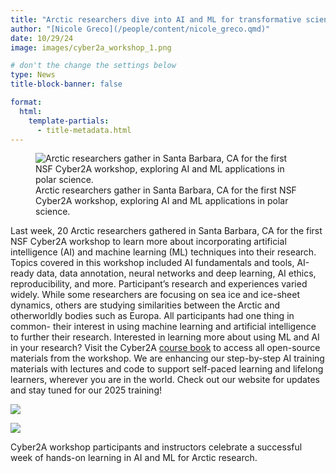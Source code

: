 ```yaml
--- 
title: "Arctic researchers dive into AI and ML for transformative science in first Cyber2A workshop"
author: "[Nicole Greco](/people/content/nicole_greco.qmd)"
date: 10/29/24
image: images/cyber2a_workshop_1.png

# don't the change the settings below
type: News 
title-block-banner: false 

format: 
  html:
    template-partials: 
      - title-metadata.html
---
```


![Arctic researchers gather in Santa Barbara, CA for the first NSF Cyber2A workshop, exploring AI and ML applications in polar science.](images/cyber2a_workshop_1.png)

Last week, 20 Arctic researchers gathered in Santa Barbara, CA for the first NSF Cyber2A workshop to learn more about incorporating artificial intelligence (AI) and machine learning (ML) techniques into their research. Topics covered in this workshop included AI fundamentals and tools, AI-ready data, data annotation, neural networks and deep learning, AI ethics, reproducibility, and more. Participant’s research and experiences varied widely. While some researchers are focusing on sea ice and ice-sheet dynamics, others are studying similarities between the Arctic and otherworldly bodies such as Europa. All participants had one thing in common- their interest in using machine learning and artificial intelligence to further their research. Interested in learning more about using ML and AI in your research? Visit the Cyber2A [course book](https://cyber2a.github.io/cyber2a-course/) to access all open-source materials from the workshop. We are enhancing our step-by-step AI training materials with lectures and code to support self-paced learning and lifelong learners, wherever you are in the world. Check out our website for updates and stay tuned for our 2025 training!

::: {layout="[[1,1], [1]]"}

![](images/cyber2a_workshop_2.jpeg)

![](images/cyber2a_workshop_3.jpg)

Cyber2A workshop participants and instructors celebrate a successful week of hands-on learning in AI and ML for Arctic research.
:::